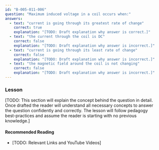 ```yaml
---
id: "B-005-011-006"
question: "Maximum induced voltage in a coil occurs when:"
answers:
  - text: "current is going through its greatest rate of change"
    correct: true
    explanation: "[TODO: Draft explanation why answer is correct.]"
  - text: "the current through the coil is DC"
    correct: false
    explanation: "[TODO: Draft explanation why answer is incorrect.]"
  - text: "current is going through its least rate of change"
    correct: false
    explanation: "[TODO: Draft explanation why answer is incorrect.]"
  - text: "the magnetic field around the coil is not changing"
    correct: false
    explanation: "[TODO: Draft explanation why answer is incorrect.]"
---
```


### Lesson

[TODO: This section will explain the concept behind the question in detail. Once drafted the reader will understand all necessary concepts to answer the question confidently and correctly. The lesson will follow pedagogy best-practices and assume the reader is starting with no previous knowledge.]

#### Recommended Reading

- [TODO: Relevant Links and YouTube Videos]
